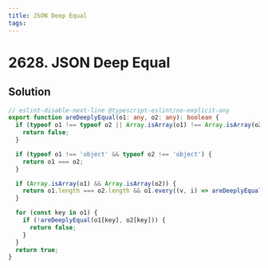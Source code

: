 ```yaml
---
title: JSON Deep Equal
tags:
---
```


# 2628. JSON Deep Equal

<Badges>
<LevelBadge level="medium" />

</Badges>

## Solution

```typescript filename="solution.ts" copy
// eslint-disable-next-line @typescript-eslint/no-explicit-any
export function areDeeplyEqual(o1: any, o2: any): boolean {
  if (typeof o1 !== typeof o2 || Array.isArray(o1) !== Array.isArray(o2)) {
    return false;
  }

  if (typeof o1 !== 'object' && typeof o2 !== 'object') {
    return o1 === o2;
  }

  if (Array.isArray(o1) && Array.isArray(o2)) {
    return o1.length === o2.length && o1.every((v, i) => areDeeplyEqual(v, o2[i]));
  }

  for (const key in o1) {
    if (!areDeeplyEqual(o1[key], o2[key])) {
      return false;
    }
  }
  return true;
}
```

<ProblemLink
  codingSite="leetcode"
  href="https://leetcode.com/problems/json-deep-equal"
  title="JSON Deep Equal"
/>
